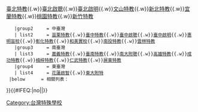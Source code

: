 {{Navbox
  |name       = 中華民國特教學校
  |title      = [[中華民國|{{fontcolor|white|中華民國}}]][[特殊學校|{{fontcolor|white|特殊教育學校}}]]
  |titlestyle = background:green
  |belowstyle = background:green;color:white;
  |state      = collapsed
    |group1     = 北臺灣
    |list1      = [[國立基隆特殊教育學校|基隆特教]]{{.w}}[[臺北市立臺北特殊教育學校|臺北特教]]{{.w}}[[臺北市立啟聰學校|臺北啟聰]]{{.w}}[[臺北市立啟明學校|臺北啟明]]{{.w}}[[臺北市立文山特殊教育學校|文山特教]]{{.w}}[[新北市立新北特殊教育學校|新北特教]]{{.w}}[[國立宜蘭特殊教育學校|宜蘭特教]]{{.w}}[[桃園市立桃園特殊教育學校|桃園特教]]{{.w}}[[國立新竹特殊教育學校|新竹特教]]
    |group2     = 中臺灣
    | list2     = [[國立苗栗特殊教育學校|苗栗特教]]{{.w}}[[臺中市立臺中特殊教育學校|臺中特教]]{{.w}}[[臺中市立啟聰學校|臺中啟聰]]{{.w}}[[臺中市立啟明學校|臺中啟明]]{{.w}}[[臺中市私立惠明盲校|惠明盲校]]{{.w}}[[國立彰化特殊教育學校|彰化特教]]{{.w}}[[國立和美實驗學校|和美實校]]{{.w}}[[國立南投特殊教育學校|南投特教]]{{.w}}[[國立雲林特殊教育學校|雲林特教]]
    |group3     = 南臺灣
    | list3     = [[國立嘉義特殊教育學校|嘉義特教]]{{.w}}[[國立臺南特殊教育學校|臺南特教]]{{.w}}[[國立臺南大學附屬啟聰學校|南大附聰]]{{.w}}[[高雄市立高雄特殊教育學校|高雄特教]]{{.w}}[[高雄市立成功特殊教育學校|成功特教]]{{.w}}[[高雄市立楠梓特殊學校|楠梓特教]]{{.w}}[[高雄市立仁武特殊教育學校|仁武特教]]{{.w}}[[國立屏東特殊教育學校|屏東特教]]
    |group4     = 東臺灣
    | list4     = [[國立花蓮啟智學校|花蓮啟智]]{{.w}}[[國立臺東大學附屬特殊教育學校|東大附特]]
  |below      = 相關列表：[[台灣特殊教育學校列表|{{fontcolor|white|臺灣特殊教育學校列表}}]]
}}<includeonly>{{#IFEQ:{{{cat}}}|no||[[Category:台灣特殊學校‎]]}}</includeonly><noinclude>{{Documentation}}</noinclude>